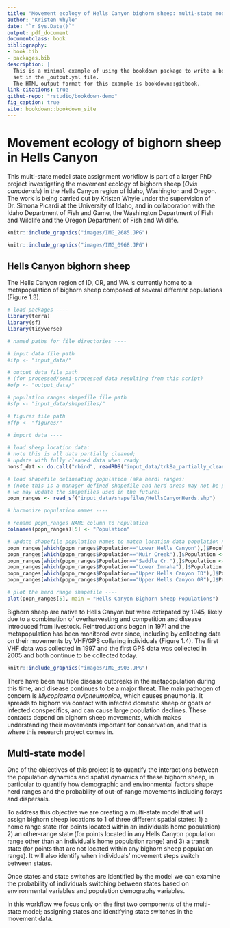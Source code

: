 ```yaml
---
title: "Movement ecology of Hells Canyon bighorn sheep: multi-state model state assignment"
author: "Kristen Whyle"
date: "`r Sys.Date()`"
output: pdf_document
documentclass: book
bibliography:
- book.bib
- packages.bib
description: |
  This is a minimal example of using the bookdown package to write a book.
  set in the _output.yml file.
  The HTML output format for this example is bookdown::gitbook,
link-citations: true
github-repo: "rstudio/bookdown-demo"
fig_caption: true
site: bookdown::bookdown_site
---
```


# Movement ecology of bighorn sheep in Hells Canyon

This multi-state model state assignment workflow is part of a larger PhD project investigating the movement ecology of bighorn sheep (*Ovis canadensis*) in the Hells Canyon region of Idaho, Washington and Oregon. The work is being carried out by Kristen Whyle under the supervision of Dr. Simona Picardi at the University of Idaho, and in collaboration with the Idaho Department of Fish and Game, the Washington Department of Fish and Wildlife and the Oregon Department of Fish and Wildlife.


```r

knitr::include_graphics("images/IMG_2685.JPG")

```

```r

knitr::include_graphics("images/IMG_0968.JPG")

```


## Hells Canyon bighorn sheep

The Hells Canyon region of ID, OR, and WA is currently home to a metapopulation of bighorn sheep composed of several different populations (Figure 1.3). 

```r

# load packages ----
library(terra)
library(sf)
library(tidyverse)

# named paths for file directories ----

# input data file path
#ifp <- "input_data/"

# output data file path 
# (for processed/semi-processed data resulting from this script)
#ofp <- "output_data/"

# population ranges shapefile file path
#sfp <- "input_data/shapefiles/"

# figures file path
#ffp <- "figures/"
  
# import data ----

# load sheep location data:
# note this is all data partially cleaned;
# update with fully cleaned data when ready
nonsf_dat <- do.call("rbind", readRDS("input_data/trk8a_partially_cleaned_alldata_2024-08.rds"))

# load shapefile delineating population (aka herd) ranges:
# (note this is a manager defined shapefile and herd areas may not be precise
# we may update the shapefiles used in the future)
popn_ranges <- read_sf("input_data/shapefiles/HellsCanyonHerds.shp")

# harmonize population names ----

# rename popn_ranges NAME column to Population
colnames(popn_ranges)[5] <- "Population"

# update shapefile population names to match location data population names:
popn_ranges[which(popn_ranges$Population=="Lower Hells Canyon"),]$Population <- "LowerHellsCanyon"
popn_ranges[which(popn_ranges$Population=="Muir Creek"),]$Population <- "Muir"
popn_ranges[which(popn_ranges$Population=="Saddle Cr."),]$Population <- "Upper Saddle"
popn_ranges[which(popn_ranges$Population=="Lower Imnaha"),]$Population <- "Imnaha"
popn_ranges[which(popn_ranges$Population=="Upper Hells Canyon ID"),]$Population <- "UHC-ID"
popn_ranges[which(popn_ranges$Population=="Upper Hells Canyon OR"),]$Population <- "UHC-OR"

```


```r

# plot the herd range shapefile ----
plot(popn_ranges[5], main = "Hells Canyon Bighorn Sheep Populations")

```

Bighorn sheep are native to Hells Canyon but were extirpated by 1945, likely due to a combination of overharvesting and competition and disease introduced from livestock. Reintroductions began in 1971 and the metapopulation has been monitored ever since, including by collecting data on their movements by VHF/GPS collaring individuals (Figure 1.4). The first VHF data was collected in 1997 and the first GPS data was collected in 2005 and both continue to be collected today. 

```r

knitr::include_graphics("images/IMG_3903.JPG")

```


There have been multiple disease outbreaks in the metapopulation during this time, and disease continues to be a major threat. The main pathogen of concern is *Mycoplasma ovipneumoniae*, which causes pneumonia. It spreads to bighorn via contact with infected domestic sheep or goats or infected conspecifics, and can cause large population declines. These contacts depend on bighorn sheep movements, which makes understanding their movements important for conservation, and that is where this research project comes in.


## Multi-state model

One of the objectives of this project is to quantify the interactions between the population dynamics and spatial dynamics of these bighorn sheep, in particular to quantify how demographic and environmental factors shape herd ranges and the probability of out-of-range movements including forays and dispersals.

To address this objective we are creating a multi-state model that will assign bighorn sheep locations to 1 of three different spatial states: 1) a home range state (for points located within an individuals home population) 2) an other-range state (for points located in any Hells Canyon population range other than an individual's home population range) and 3) a transit state (for points that are not located within any bighorn sheep population range). It will also identify when individuals' movement steps switch between states.

Once states and state switches are identified by the model we can examine the probability of individuals switching between states based on environmental variables and population demography variables. 

In this workflow we focus only on the first two components of the multi-state model; assigning states and identifying state switches in the movement data.
